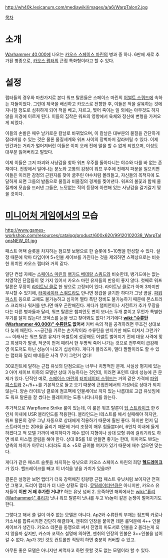 {{{+1 '''Warp Talon'''}}}

http://wh40k.lexicanum.com/mediawiki/images/a/a6/WarpTalon2.jpg

[[목차]]

= 소개 =
[[Warhammer 40,000]]에 나오는 [[카오스 스페이스 마린]]의 병과 중 하나. 6판에 새로 추가된 병종으로, [[카오스 랩터]]의 근접 특화형이라고 할 수 있다.

= 설정 =
랩터들의 경우와 마찬가지로 본디 워프 탈론들은 스페이스 마린의 [[어썰트 스쿼드]]에 속하는 자들이었다. 그런데 제국을 배신하고 카오스로 전향한 후, 이들은 적을 살육하는 것에 지나칠 정도로 심취하게 되어 적을 베고, 자르고, 찢어 죽이는 일 외에는 아무것도 하지 않을 지경에 이르게 된다. 이들의 집착은 워프의 영향에서 육체와 정신에 변형을 가져오게 되었다.

이들의 손발은 매우 날카로운 칼날로 바뀌었으며, 이 칼날은 대부분의 물질을 간단하게 잘라버릴 수 있는 것은 물론 물질세계와 워프 사이의 장벽마저 갈라버릴 수 있다. 이제 인간과는 거리가 멀어져버린 이들은 이미 오래 전에 말을 할 수 없게 되었으며, 이성도 대부분 잃어버리고 말았다.

이제 이들은 그저 파괴와 사냥감을 찾아 워프 우주를 돌아다니는 야수와 다를 바 없는 존재이다. 전장에서 일어나는 분노와 고통의 감정이 워프 우주에 전해져 파문을 일으키면 이들은 이러한 감정의 근원지를 찾아 굶주린 야수처럼 몰려들고, 자신들의 목적지에 도달하게 되면 그들의 발톱으로 물질과 비물질의 경계를 찢어낸다. 워프의 불꽃과 함께 물질계에 모습을 드러낸 그들은, 느닷없는 적의 등장에 아연해 있는 사냥감을 갈기갈기 찢을 것이다.

= [[미니어처 게임]]에서의 모습 =
http://www.games-workshop.com/resources/catalog/product/600x620/99120102038_WarpTalonsNEW_01.jpg

패스트 어택 슬롯을 차지하는 점프젯 보병으로 한 슬롯에 5~10명을 편성할 수 있다. 설정 때문에 악마 타입이며 5+인불 세이브를 가진다는 것을 제외하면 스펙상으로는 비슷한 위치인 카오스 랩터와 거의 같다.

일단 컨셉 자체는 [[스페이스 마린]]의 [[뱅가드 베테랑 스쿼드]]와 비슷한데, 뱅가드에는 없는 치명적인 단점들이 몇 가지 있어서 카오스 마린 유저들의 반응이 좋지 않다. 첫째로 워프 탈론은 무장이 [[라이트닝 클로]] 한 쌍으로 고정되어 있다. 라이트닝 클로가 아머 3까지만 무시할 수 있기에, [[터미네이터 스쿼드]]라도 만나면 장갑을 긁기만 하다가 그냥 끔살. [[파워 피스트]] 등으로 교체도 불가능하고 심지어 멜타 폭탄 장비도 불가능하기 때문에 몬스트러스 크리처나 워커를 만나면 매우 곤란해진다. 게다가 챔피언이나 서전트가 추가 무장을 다는 다른 병과들과 달리, 워프 탈론은 챔피언도 변이 보너스 두개 뿐이고 무언가 특별한 무기를 달지 않는다! 코덱스를 눈을 씻고 찾아봐도 없다! 거기에다 '''[[wiki:"수류탄(Warhammer 40,000)" 수류탄]]도 없어서''' 커버 속의 적을 공격하려면 무조건 상대보다 늦게 때린다. ~~공간을 가르는 손가락이라 수류탄을 만지기만 해도 터져서 그런가?~~ 이래서는 워프 탈론 유저가 어썰트에 성공해도 어썰트 벌어지기 전에 대응 사격에 맞고 희생자가 발생, 적군이 먼저 때려서 한 두명씩 죽어 나가는 것으로 전투력이 급감해 영 이도저도 아닌 성능이 나오기 십상이다. 게다가 플라즈마, 멜타 짤짤이라도 할 수 있는 랩터와 달리 얘네들은 사격 무기 그런거 없다!

30포인트에 달하는 근접 유닛의 단점으로는 너무나 치명적인 문제. 사실상 평지에 있는 3 아머 세이브 이하의 모델만 상대 가능하다는 것인데, 이러면 포인트 대비 성능에 큰 문제가 있다. 단적인 예로, [[스페이스 마린]]의 [[터미네이터 스쿼드]]는 거의 같은 가격에 [[파워 피스트]]와 2+/5++를 기본적으로 들고 오기 때문에 근접전에서의 가성비로 상대가 되지 않는다. 양손 라이트닝 클로에 점프팩에 인불세이브 까지 있는 나름대로 고급 유닛임에도 워프 탈론을 잘 썼다는 플레이어는 도통 나타나지를 않는다. 

추가적으로 Warpflame Strike 룰이 있는데, 이 룰은 워프 탈론이 [[딥 스트라이크]] 한 6인치 이내에 USR 블라인드를 적용한다. 블라인드는 I테스트를 해서 실패해야 하지만, 워프 탈론의 경우 그냥 자동으로 상대에게 적용하기 때문에 훨씬 좋다. 하지만 먼저 딥 스트라이크는 2D6을 굴리기 때문에 거리 조정이 매우 힘들뿐더러, 6인치 이내에 들게 하겠다고 적 모델 가까이 배치하다가 재수 없이 지형이나 상대 모형 위에 걸리기라도 하면 바로 미스햅 굴림을 해야 한다. 상대 BS를 1로 만들면 좋기는 한데, 이마저도 WS는 양측의 차이가 아무리 나더라도 최소 +5로 긁어볼 여지가 있기 때문에 재수 없으면 맞는다.

게다가 같은 패스트 슬롯을 차지하는 유닛으로 카오스 스페이스 마린의 희망 '''[[헬드레이크]]'''가 있다. 헬드레이크를 빼고 이 녀석을 넣을 가치가 있을까?

결론은 설정만 보면 랩터가 더욱 강력해진 킹왕짱 근접 패스트 유닛처럼 보이지만 전혀 안 그렇고, 도리어 랩터가 더 나은 상황도 많다. [[뮤틸레이터]]만큼은 아니지만, 카오스 유저들이 '''이딴 거 왜 추가한 거냐!?''' 하는 유닛 넘버 2. 오죽하면 해외에서는 [[wiki:"퓨리(Warhammer)" 퓨리]]가 낫냐 워프 탈론이 낫냐를 두고 Vs놀이 같은 논쟁이 벌어지기도 한다.

그렇다고 해서 쓸 길이 아주 없는 모델은 아니다. Ap2와 수류탄의 부재는 점프팩 카로나 카소서를 합류시키면 간단히 해결되며, 젠취의 인장을 붙이면 데몬 룰덕분에 4++ 인불 세이브가 생긴다. 카오스 데몬을 동맹으로 써서 진명의 마도서로 인불을 2 올리는게 되지 않을까 싶지만, 카스마 코덱스 설명에 의하면, 젠취의 인장의 인불은 3++인불을 넘어갈 수 없다. Ap가 3인 것도 컨트롤만 적당히 하면 충분히 커버할 수 있고.

아무튼 좋은 모델은 아니지만 써먹자고 하면 못할 것도 없는 모델이라 할 수 있다.
